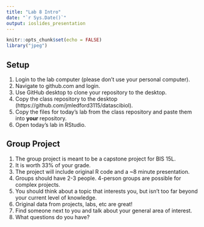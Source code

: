 ```yaml
---
title: "Lab 8 Intro"
date: "`r Sys.Date()`"
output: ioslides_presentation
---
```


```r
knitr::opts_chunk$set(echo = FALSE)
library("jpeg")
```

## Setup
1. Login to the lab computer (please don't use your personal computer).  
2. Navigate to github.com and login.   
2. Use GitHub desktop to clone your repository to the desktop.   
5. Copy the class repository to the desktop (https://github.com/jmledford3115/datascibiol).  
6. Copy the files for today's lab from the class repository and paste them into **your** repository.  
7. Open today's lab in RStudio.  

## Group Project
1. The group project is meant to be a capstone project for BIS 15L.
2. It is worth 33% of your grade.
3. The project will include original R code and a ~8 minute presentation.
4. Groups should have 2-3 people. 4-person groups are possible for complex projects.
5. You should think about a topic that interests you, but isn't too far beyond your current level of knowledge.
6. Original data from projects, labs, etc are great!
7. Find someone next to you and talk about your general area of interest.
8. What questions do you have?